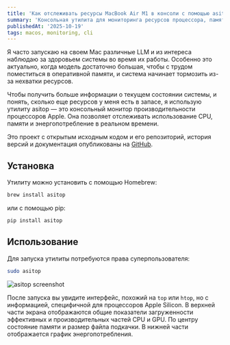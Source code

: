 ```yaml
---
title: 'Как отслеживать ресурсы MacBook Air M1 в консоли с помощью asitop'
summary: 'Консольная утилита для мониторинга ресурсов процессора, памяти и энергопотребления на Mac'
publishedAt: '2025-10-19'
tags: macos, monitoring, cli
---
```


Я часто запускаю на своем Mac различные LLM и из интереса наблюдаю за здоровьем системы во время их работы. Особенно это актуально, когда модель достаточно большая, чтобы с трудом поместиться в оперативной памяти, и система начинает тормозить из-за нехватки ресурсов.

Чтобы получить больше информации о текущем состоянии системы, и понять, сколько еще ресурсов у меня есть в запасе, я использую утилиту asitop — это консольный монитор производительности процессоров Apple. Она позволяет отслеживать использование CPU, памяти и энергопотребление в реальном времени.

Это проект с открытым исходным кодом и его репозиторий, история версий и документация опубликованы на [GitHub](https://github.com/tlkh/asitop).

## Установка

Утилиту можно установить с помощью Homebrew:

```bash
brew install asitop
```

или с помощью pip:

```bash
pip install asitop
```

## Использование

Для запуска утилиты потребуются права суперпользователя:

```bash
sudo asitop
```

![asitop screenshot](/notes/asitop/asitop-screenshot.png)

После запуска вы увидите интерфейс, похожий на `top` или `htop`, но с информацией, специфичной для процессоров Apple Silicon. В верхней части экрана отображаются общие показатели загруженности эффективных и производительных частей CPU и GPU. По центру состояние памяти и размер файла подкачки. В нижней части отображается график энергопотребления.
